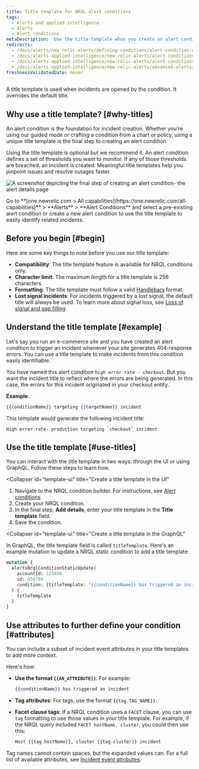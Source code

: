 ```yaml
---
title: Title template for NRQL alert conditions
tags:
  - Alerts and applied intelligence
  - Alerts
  - Alert conditions
metaDescription: 'Use the title template when you create an alert condition so you can easily identify related incidents.'
redirects:
  - /docs/alerts/new-relic-alerts/defining-conditions/alert-condition-descriptions
  - /docs/alerts-applied-intelligence/new-relic-alerts/alert-conditions/alert-descriptions
  - /docs/alerts-applied-intelligence/new-relic-alerts/alert-conditions/alert-custom-violation-descriptions
  - /docs/alerts-applied-intelligence/new-relic-alerts/advanced-alerts/advanced-techniques/alert-custom-violation-descriptions/
freshnessValidatedDate: never
---
```




A title template is used when incidents are opened by the condition. It overrides the default title.

## Why use a title template? [#why-titles]

An alert condition is the foundation for incident creation. Whether you're using our guided mode or crafting a condition from a chart or policy, using a unique title template is the final step to creating an alert condition. 

Using the title template is optional but we recommend it. An alert condition defines a set of thresholds you want to monitor. If any of those thresholds are breached, an incident is created. Meaningful title templates help you pinpoint issues and resolve outages faster.

<img
    title="alert details page"
    alt="A screenshot depicting the final step of creating an alert condition- the alert details page"
    src={alertsAddingAlertDetailstoanAlertCondition}
/>

<figcaption>
Go to  <DNT>**[one.newrelic.com > All capabilities](https://one.newrelic.com/all-capabilities)**</DNT> > <DNT> **Alerts** </DNT> > <DNT> **Alert Conditions**</DNT> and select a pre-existing alert condition or create a new alert condition to use the title template to easily identify related incidents.
</figcaption>

## Before you begin [#begin]

Here are some key things to note before you use our title template: 

* **Compatibility**: The title template feature is available for NRQL conditions only.
* **Character limit**: The maximum length for a title template is 256 characters.
* **Formatting**: The title template must follow a valid [Handlebars](https://handlebarsjs.com/guide/) format. 
* **Lost signal incidents**: For incidents triggered by a lost signal, the default title will always be used. To learn more about signal loss, see [Loss of signal and gap filling](/docs/apis/nerdgraph/examples/nerdgraph-api-loss-signal-gap-filling/). 

## Understand the title template [#example]

Let's say you run an e-commerce site and you have created an alert condition to trigger an incident whenever your site generates 404-response errors. You can use a title template to make incidents from this condition easily identifiable.

You have named this alert condition `high error rate - checkout`. But you want the incident title to reflect where the errors are being generated. In this case, the errors for this incident originated in your checkout entity.

**Example**: 

```handlebars
{{conditionName}} targeting {{targetName}} incident
```

This template would generate the following incident title:

```
High error rate- production targeting `checkout` incident
```

## Use the title template [#use-titles]

You can interact with the title template in two ways: through the UI or using GraphQL.  Follow these steps to learn how.

<CollapserGroup>

 <Collapser
   id="template-ui"
   title="Create a title template in the UI"
 >

1. Navigate to the NRQL condition builder. For instructions, see [Alert conditions](docs/alerts-applied-intelligence/new-relic-alerts/alert-conditions/alert-conditions/).
2. Create your NRQL condition.
3. In the final step, **Add details**, enter your title template in the **Title template** field.
4. Save the condition.

 </Collapser>

 <Collapser
   id="template-ui"
   title="Create a title template in the GraphQL"
 >

In GraphQL, the title template field is called `titleTemplate`. Here's an example mutation to update a NRQL static condition to add a title template:

```graphql
mutation {
  alertsNrqlConditionStaticUpdate(
    accountId: 123456
    id: 456789
    condition: {titleTemplate: "{{conditionName}} has triggered an incident"}
  ) {
    titleTemplate
  }
}
```
 </Collapser>
 </CollapserGroup>

## Use attributes to further define your condition [#attributes]

You can include a subset of incident event attributes in your title templates to add more context. 

Here's how:

* **Use the format `{{AN_ATTRIBUTE}}`**. For example:

    ```handlebars
    {{conditionName}} has triggered an incident
    ```
* **Tag attributes**: For tags, use the format `{{tag.TAG_NAME}}`.
 * **Facet clause tags**: If a NRQL condition uses a `FACET` clause, you can use `tag` formatting to use those values in your title template. For example, if the NRQL query included `FACET hostName, cluster`, you could then use this:

    ```handlebars
    Host {{tag.hostName}}, cluster {{tag.cluster}} incident
    ```

Tag names cannot contain spaces, but the expanded values can. For a full list of available attributes, see [Incident event attributes](/docs/alerts-applied-intelligence/new-relic-alerts/advanced-alerts/understand-technical-concepts/incident-event-attributes).


